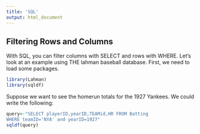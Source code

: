 ```yaml
---
title: 'SQL'
output: html_document
---
```


## Filtering Rows and Columns

With SQL, you can filter columns with SELECT and rows with WHERE.  Let's look at an example using THE lahman baseball database.  First, we need to load some packages.

```r
library(Lahman)
library(sqldf)
```

Suppose we want to see the homerun totals for the 1927 Yankees.  We could write the following:

```r
query<-"SELECT playerID,yearID,TEAMid,HR FROM Batting
WHERE teamID='NYA' and yearID=1927"
sqldf(query)
```

